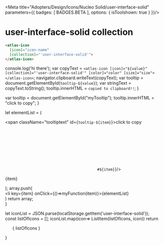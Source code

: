 
<Meta title="Adopters/Design/Icons/Nucleo Solid/user-interface-solid" parameters={{ badges: [ BADGES.BETA ], options: { isToolshown: true } }}/>

# user-interface-solid collection

```html
<atlas-icon 
  [icon]="icon-name"  
  [collection]="'user-interface-solid'">
</atlas-icon>

```

<style>
{`
/* NOTE: This css is generated by Nucleo */
ul {
  display: flex;
  flex-wrap: wrap;
  justify-content: center;
  padding-left: 0;
}

ul li {
  border-radius: .4em;
  transition: background-color .2s;
  user-select: none;
  overflow: hidden;
  text-align: center;
  padding: 2em 1em 1em;
}

ul li:hover {
  background: hsla(0, 0%, 0%, 0.05);
  cursor: pointer;
}

ul p {
  display: block;
  font-size: 0.75rem;
  color: hsla(0, 0%, 0%, 0.5);
  user-select: text;
  cursor: pointer;
  max-width: 6rem;
  padding: 8px 0 4px;
}

ul p::selection {
  background: hsl(230, 93%, 66%);
  color: #fff;
}

ul p::-moz-selection {
  background: hsl(230, 93%, 66%);
  color: #fff;
}

.svg-wrapper {
  font-size: 32px;
}

.svg-wrapper svg {
  display: block;
  margin: 0 auto 10px;
}

/* --------------------------------

Icons

-------------------------------- */

:root {
  --icon-color-primary: inherit;
  --icon-color-secondary: currentColor;
}

.icon {
  display: inline-block;
  color: var(--icon-color-primary); /* icon primary color */
  height: 1em;
  width: 1em;
  line-height: 1;
  flex-shrink: 0;
  max-width: initial;
}

.icon use {
  /* icon secondary color */
  fill: var(--icon-color-secondary);
  stroke: var(--icon-color-secondary);
}

.css-122ju8q {
    padding: 0;
}

.icon-name {
    font-size: 12px;
}

/* --------------------------------

Caps/Corners

-------------------------------- */

.icon use {
  --icon-stroke-linecap-butt: butt;
  stroke-miterlimit: 10;
  stroke-linecap: square;
  stroke-linejoin: miter;
}

.stroke-round use {
  --icon-stroke-linecap-butt: round;
  stroke-linecap: round;
  stroke-linejoin: round;
}

/* --------------------------------

Tooltip

-------------------------------- */

.tooltip {
  position: relative;
  display: inline-block;
}

.tooltip .tooltiptext {
  visibility: hidden;
  width: 100%;
  background-color: #f6f9fc;
  color: #242323;
  text-align: center;
  padding: 3px;
  position: absolute;
  z-index: 1;
  bottom: 84%;
  left: 50%;
  margin-left: -75px;
  opacity: 0;
  transition: opacity 0.3s;
  font-size: 11px;
  justify-content: center;
  display: flex;
  align-items: center;
}

.tooltip:hover .tooltiptext {
  visibility: visible;
  opacity: 1;
}
    
    `}
</style>


  console.log('hi there');
  var copyText = `<atlas-icon [icon]="${value}" [collection]="'user-interface-solid'" [color]="color" [size]="size"></atlas-icon>`;
  navigator.clipboard.writeText(copyText);
  var tooltip = document.getElementById(`tooltip-${value}`);
  var stringText = copyText.toString();
  tooltip.innerHTML = `copied to clipboard!!`;
}

  var tooltip = document.getElementById("myTooltip");
  tooltip.innerHTML = "click to copy";
}

  let elementList = (
      <div>
          <span className="tooltiptext" id={`tooltip-${item}`}>click to copy</span>
          <div className="svg-wrapper">
          <svg className="icon">
            <use href={`#${item}`}/>
          </svg>
          </div>
          <p  data-folder="">
          {item}
          </p> 
      </div>
  );
  array.push( <div className="tooltip" key={item}><li key={item} onClick={()=>myFunction(item)}>{elementList}</li></div>)
  return array;   
}

  let iconList = JSON.parse(localStorage.getItem('user-interface-solid'));
  const listOfIcons = [];
  iconList.map(icon=> ListItem(listOfIcons, icon))
  return <ul>{ listOfIcons }</ul>
}

<Base/>
<svg xmlns="http://www.w3.org/2000/svg">
  <defs>
    <symbol id="a-chart" viewBox="0 0 24 24">
      <path fill="currentColor" d="M9.75 3h.75A10.588 10.588 0 0 1 21 13.65a10.794 10.794 0 0 1-1.863 6.034l-.434.633L9.75 13.5V3Z"/>
      <path fill="currentColor" d="M8.25 6.61v7.633l6.709 5.107A7.345 7.345 0 1 1 8.25 6.61Z"/>
    </symbol>
    <symbol id="a-chat" viewBox="0 0 24 24">
      <path fill="currentColor" d="M18.75 3.75H5.25C4.01 3.75 3 4.76 3 6v8.25c0 1.24 1.01 2.25 2.25 2.25h1.5v3a.749.749 0 0 0 1.186.61l5.054-3.61h5.76c1.24 0 2.25-1.01 2.25-2.25V6c0-1.24-1.01-2.25-2.25-2.25Z"/>
    </symbol>
    <symbol id="add" viewBox="0 0 24 24">
      <path fill="currentColor" d="M19.5 11.25h-6.75V4.5c0-.45-.3-.75-.75-.75s-.75.3-.75.75v6.75H4.5c-.45 0-.75.3-.75.75s.3.75.75.75h6.75v6.75c0 .45.3.75.75.75s.75-.3.75-.75v-6.75h6.75c.45 0 .75-.3.75-.75s-.3-.75-.75-.75Z"/>
    </symbol>
    <symbol id="add-notification" viewBox="0 0 24 24">
      <path fill="currentColor" d="M12 7.5a4.5 4.5 0 1 1 9 0 4.5 4.5 0 0 1-9 0Zm7.125.75a.375.375 0 0 0 .375-.375v-.75a.375.375 0 0 0-.375-.375H17.25V4.875a.375.375 0 0 0-.375-.375h-.75a.375.375 0 0 0-.375.375V6.75h-1.875a.375.375 0 0 0-.375.375v.75c0 .207.168.375.375.375h1.875v1.875c0 .207.168.375.375.375h.75a.375.375 0 0 0 .375-.375V8.25h1.875Z"/>
      <path fill="currentColor" d="M16.5 14.25a.75.75 0 1 1 1.5 0V18c0 1.24-1.01 2.25-2.25 2.25H6c-1.24 0-2.25-1.01-2.25-2.25V8.25C3.75 7.01 4.76 6 6 6h3.75a.75.75 0 1 1 0 1.5H6a.75.75 0 0 0-.75.75V18c0 .414.337.75.75.75h9.75a.75.75 0 0 0 .75-.75v-3.75Z"/>
    </symbol>
    <symbol id="add-sm" viewBox="0 0 24 24">
      <path fill="currentColor" d="M15.75 11.25h-3v-3a.75.75 0 1 0-1.5 0v3h-3a.75.75 0 1 0 0 1.5h3v3a.75.75 0 1 0 1.5 0v-3h3a.75.75 0 1 0 0-1.5Z"/>
    </symbol>
    <symbol id="alarm" viewBox="0 0 24 24">
      <path fill="currentColor" d="M18 11.995a9.637 9.637 0 0 0 1.391 4.867A.75.75 0 0 1 18.75 18H5.25a.75.75 0 0 1-.641-1.139A9.638 9.638 0 0 0 6 11.991V9.005a6 6 0 1 1 12 0v2.99Zm-4.409 8.345a2.251 2.251 0 0 1-3.71-.835h4.239c-.112.314-.293.6-.529.835Z"/>
    </symbol>
    <symbol id="alarm-disable" viewBox="0 0 24 24">
      <path fill="currentColor" d="M3.333 20.874a.75.75 0 0 0 .947-.094l16.5-16.5a.75.75 0 0 0-1.06-1.06l-2.624 2.624A6 6 0 0 0 6 9v2.986a9.64 9.64 0 0 1-1.391 4.871.75.75 0 0 0 .38 1.094l-1.77 1.769a.75.75 0 0 0 .114 1.154Zm10.258-.537a2.25 2.25 0 0 1-.836.53v-.003A2.251 2.251 0 0 1 9.88 19.5h4.24c-.112.315-.293.6-.529.837ZM18 11.993V9.181L9.184 18h9.566a.75.75 0 0 0 .641-1.139A9.638 9.638 0 0 1 18 11.993Z"/>
    </symbol>
    <symbol id="archive-drawer" viewBox="0 0 24 24">
      <path fill="currentColor" d="M9 4.5h6A.75.75 0 1 0 15 3H9a.75.75 0 1 0 0 1.5Zm8.25 3H6.75a.75.75 0 1 1 0-1.5h10.5a.75.75 0 1 1 0 1.5ZM19.5 9h-15a.75.75 0 0 0-.75.75v10.5c0 .414.336.75.75.75h15a.75.75 0 0 0 .75-.75V9.75A.75.75 0 0 0 19.5 9Zm-3.75 5.25A.75.75 0 0 1 15 15H9a.75.75 0 0 1-.75-.75v-1.875c0-.207.168-.375.375-.375h.75c.207 0 .375.168.375.375V13.5h4.5v-1.125c0-.207.168-.375.375-.375h.75c.207 0 .375.168.375.375v1.875Z"/>
    </symbol>
    <symbol id="b-comment" viewBox="0 0 24 24">
      <path fill="currentColor" d="M18 9.375c0 3.52-3.358 6.375-7.5 6.375-.71 0-1.393-.09-2.044-.246L5.043 17.21a.371.371 0 0 1-.365-.017.375.375 0 0 1-.178-.318v-3.686C3.562 12.124 3 10.807 3 9.375 3 5.855 6.358 3 10.5 3 14.642 3 18 5.854 18 9.375Z"/>
      <path fill="currentColor" d="M19.455 10.157C20.42 11.066 21 12.23 21 13.5c0 1.249-.563 2.395-1.5 3.296v3.829a.375.375 0 0 1-.568.322l-3.75-2.25v-.001l-.002-.002a8.602 8.602 0 0 1-.93.056c-1.877 0-3.573-.596-4.796-1.558.343.035.691.058 1.046.058 4.661 0 8.505-3.116 8.955-7.093Z"/>
    </symbol>
    <symbol id="ban" viewBox="0 0 24 24">
      <path fill="currentColor" d="M18.375 5.625A8.955 8.955 0 0 0 12 3c-4.95 0-9 4.05-9 9 0 2.475.975 4.725 2.625 6.375A8.955 8.955 0 0 0 12 21c4.95 0 9-4.05 9-9a8.955 8.955 0 0 0-2.625-6.375ZM12 4.5c1.8 0 3.45.6 4.725 1.725l-10.5 10.5C5.1 15.45 4.5 13.8 4.5 12c0-4.125 3.375-7.5 7.5-7.5Zm0 15c-1.8 0-3.45-.6-4.725-1.725l10.5-10.5C18.9 8.55 19.5 10.2 19.5 12c0 4.125-3.375 7.5-7.5 7.5Z"/>
    </symbol>
    <symbol id="book" viewBox="0 0 24 24">
      <path fill="currentColor" d="M7.875 3.75a6.61 6.61 0 0 1 3.375.825v13.207a.744.744 0 0 1-1.054.681A5.602 5.602 0 0 0 7.876 18C5.85 18 4.5 18.9 4.5 19.5a.709.709 0 0 1-.75.75.71.71 0 0 1-.75-.75V6.75c0-1.725 2.1-3 4.875-3Zm4.875.825a6.61 6.61 0 0 1 3.375-.825C18.9 3.75 21 5.025 21 6.75V19.5a.75.75 0 0 1-1.5 0c0-.6-1.35-1.5-3.375-1.5a5.601 5.601 0 0 0-2.32.463.745.745 0 0 1-1.055-.68V4.574Z"/>
    </symbol>
    <symbol id="c-add" viewBox="0 0 24 24">
      <path fill="currentColor" d="M12 3a9 9 0 1 0 9 9 9.026 9.026 0 0 0-9-9Zm3.75 9.75h-3v3a.75.75 0 0 1-1.5 0v-3h-3a.75.75 0 0 1 0-1.5h3v-3a.75.75 0 0 1 1.5 0v3h3a.75.75 0 0 1 0 1.5Z"/>
    </symbol>
    <symbol id="c-check" viewBox="0 0 24 24">
      <path fill="currentColor" d="M12 3a9 9 0 1 0 9 9 9.026 9.026 0 0 0-9-9Zm5.405 5.78-6.75 6.75a.748.748 0 0 1-1.06 0l-3-3a.749.749 0 1 1 1.06-1.06l2.47 2.47 6.22-6.22a.75.75 0 1 1 1.06 1.06Z"/>
    </symbol>
    <symbol id="c-delete" viewBox="0 0 24 24">
      <path fill="currentColor" d="M12 3a9 9 0 1 0 9 9 9.026 9.026 0 0 0-9-9Zm3.75 9.75h-7.5a.75.75 0 1 1 0-1.5h7.5a.75.75 0 1 1 0 1.5Z"/>
    </symbol>
    <symbol id="c-info" viewBox="0 0 24 24">
      <path fill="currentColor" d="M12 3c-4.963 0-9 4.037-9 9s4.037 9 9 9 9-4.037 9-9-4.037-9-9-9Zm.75 12.75a.75.75 0 1 1-1.5 0v-4.5a.75.75 0 1 1 1.5 0v4.5ZM12 9a.938.938 0 1 1 0-1.876A.938.938 0 0 1 12 9Z"/>
    </symbol>
    <symbol id="c-question" viewBox="0 0 24 24">
      <path fill="currentColor" d="M12 3c-4.963 0-9 4.037-9 9s4.037 9 9 9 9-4.037 9-9-4.037-9-9-9Zm0 14.625a.938.938 0 1 1 0-1.876.938.938 0 0 1 0 1.876Zm2.016-5.399c-1.083.918-1.266 1.25-1.266 1.649a.75.75 0 1 1-1.5 0c0-1.075.605-1.784 1.796-2.793.336-.285 1.383-1.29.768-2.285-.399-.645-1.887-.738-3.121-.192a.75.75 0 1 1-.606-1.372c1.747-.772 4.097-.693 5.004.776.827 1.338.415 2.954-1.075 4.217Z"/>
    </symbol>
    <symbol id="c-remove" viewBox="0 0 24 24">
      <path fill="currentColor" d="M18.375 5.636a9 9 0 0 0-12.728 0 9 9 0 1 0 12.728 12.728 9.026 9.026 0 0 0 0-12.728ZM15.53 14.47a.75.75 0 1 1-1.06 1.06L12 13.06l-2.47 2.47a.748.748 0 0 1-1.06 0 .75.75 0 0 1 0-1.06L10.94 12 8.47 9.53a.75.75 0 1 1 1.06-1.06L12 10.94l2.47-2.47a.75.75 0 1 1 1.06 1.06L13.06 12l2.47 2.47Z"/>
    </symbol>
    <symbol id="c-warning" viewBox="0 0 24 24">
      <path fill="currentColor" d="M12 3c-4.963 0-9 4.037-9 9s4.037 9 9 9 9-4.037 9-9-4.037-9-9-9Zm-.75 5.25a.75.75 0 1 1 1.5 0v4.5a.75.75 0 1 1-1.5 0v-4.5Zm.75 8.625a.938.938 0 1 1 0-1.876.938.938 0 0 1 0 1.876Z"/>
    </symbol>
    <symbol id="calendar" viewBox="0 0 24 24">
      <path fill="currentColor" d="M20.25 5.25H16.5v-1.5a.75.75 0 1 0-1.5 0v1.5H9v-1.5a.75.75 0 0 0-1.5 0v1.5H3.75A.75.75 0 0 0 3 6v13.5a.75.75 0 0 0 .75.75h16.5a.75.75 0 0 0 .75-.75V6a.75.75 0 0 0-.75-.75Zm-.75 13.5h-15V8.25h15v10.5Z"/>
    </symbol>
    <symbol id="cart-add" viewBox="0 0 24 24">
      <path fill="currentColor" d="M20.25 15h-15l1.125-1.5H17.25a.748.748 0 0 0 .71-.513l1.349-4.044c-.184.028-.368.057-.56.057A3.75 3.75 0 0 1 15 5.25H6.31L4.28 3.22a.75.75 0 1 0-1.06 1.06l2.03 2.03v6.19l-2.1 2.8a.75.75 0 0 0 .6 1.2h16.5a.75.75 0 1 0 0-1.5ZM7.5 19.5a1.5 1.5 0 1 1-3 0 1.5 1.5 0 0 1 3 0Zm12 0a1.5 1.5 0 1 1-3 0 1.5 1.5 0 0 1 3 0Zm0-15H21V6h-1.5v1.5H18V6h-1.5V4.5H18V3h1.5v1.5Z"/>
    </symbol>
    <symbol id="check" viewBox="0 0 24 24">
      <path fill="currentColor" d="M9.375 18c-.299 0-.585-.119-.796-.33l-4.765-4.765a.75.75 0 0 1 0-1.06l.53-.53a.75.75 0 0 1 1.061 0l3.97 3.97 9.22-9.22a.75.75 0 0 1 1.06 0l.53.53a.75.75 0 0 1 0 1.06L10.172 17.671a1.13 1.13 0 0 1-.796.329Z"/>
    </symbol>
    <symbol id="check-double" viewBox="0 0 24 24">
      <path fill="currentColor" d="M18.924 6.27a.75.75 0 0 1 1.153.96l-7.501 9a.753.753 0 0 1-.543.27h-.034a.75.75 0 0 1-.53-.22l-.809-.808.965-1.157.325.324 6.974-8.369ZM6.97 16.28c.14.141.331.22.53.22h.034a.752.752 0 0 0 .543-.27l7.499-9a.75.75 0 0 0-1.153-.96L7.45 14.64l-2.42-2.42a.75.75 0 1 0-1.06 1.06l3 3Z"/>
    </symbol>
    <symbol id="check-sm" viewBox="0 0 24 24">
      <path fill="currentColor" d="M10.5 15.75a.748.748 0 0 1-.53-.22l-3-3a.75.75 0 1 1 1.06-1.06l2.47 2.47 5.47-5.47a.75.75 0 1 1 1.06 1.06l-6 6a.748.748 0 0 1-.53.22Z"/>
    </symbol>
    <symbol id="checkbox-btn" viewBox="0 0 24 24">
      <path fill="currentColor" d="M18 20.25H6A2.25 2.25 0 0 1 3.75 18V6A2.25 2.25 0 0 1 6 3.75h12A2.25 2.25 0 0 1 20.25 6v12A2.25 2.25 0 0 1 18 20.25Zm-12-15a.75.75 0 0 0-.75.75v12a.75.75 0 0 0 .75.75h12a.75.75 0 0 0 .75-.75V6a.75.75 0 0 0-.75-.75H6Z"/>
    </symbol>
    <symbol id="checkbox-btn-checked" viewBox="0 0 24 24">
      <path fill="currentColor" d="M18 3.75H6A2.25 2.25 0 0 0 3.75 6v12A2.25 2.25 0 0 0 6 20.25h12A2.25 2.25 0 0 0 20.25 18V6A2.25 2.25 0 0 0 18 3.75Zm-.97 5.03-6.75 6.75a.75.75 0 0 1-1.06 0l-2.25-2.25a.75.75 0 0 1 1.06-1.06l1.72 1.72 6.22-6.22a.75.75 0 1 1 1.06 1.06Z"/>
    </symbol>
    <symbol id="checkbox-btn-indeterminate" viewBox="0 0 24 24">
      <path fill="currentColor" d="M18 3.75H6A2.25 2.25 0 0 0 3.75 6v12A2.25 2.25 0 0 0 6 20.25h12A2.25 2.25 0 0 0 20.25 18V6A2.25 2.25 0 0 0 18 3.75Zm-2.25 9h-7.5a.75.75 0 1 1 0-1.5h7.5a.75.75 0 1 1 0 1.5Z"/>
    </symbol>
    <symbol id="clock" viewBox="0 0 24 24">
      <path fill="currentColor" d="M12 3c-4.963 0-9 4.037-9 9s4.037 9 9 9 9-4.037 9-9-4.037-9-9-9Zm5.25 9.75H12a.75.75 0 0 1-.75-.75V6.75a.75.75 0 1 1 1.5 0v4.5h4.5a.75.75 0 1 1 0 1.5Z"/>
    </symbol>
    <symbol id="comment" viewBox="0 0 24 24">
      <path fill="currentColor" d="M12 3.75c-4.95 0-9 3.375-9 7.5s4.05 7.5 9 7.5c.75 0 1.5-.075 2.25-.225l4.2 1.65c.075 0 .15.075.3.075s.3-.075.45-.15c.225-.15.3-.45.3-.675l-.375-3.525c1.2-1.35 1.875-2.925 1.875-4.575 0-4.2-4.05-7.575-9-7.575Z"/>
    </symbol>
    <symbol id="d-edit" viewBox="0 0 24 24">
      <path fill="currentColor" d="m18.31 9 1.19-1.189c.283-.282.44-.659.44-1.06 0-.402-.157-.778-.44-1.062L18.311 4.5a1.488 1.488 0 0 0-1.06-.44c-.4 0-.778.156-1.062.44L15 5.688 18.31 9Zm-2.56 11.25H6c-1.24 0-2.25-1.01-2.25-2.25V8.25C3.75 7.01 4.76 6 6 6h3.75a.75.75 0 0 1 0 1.5H6a.751.751 0 0 0-.75.75V18c0 .413.337.75.75.75h9.75c.413 0 .75-.337.75-.75v-3.75a.75.75 0 0 1 1.5 0V18c0 1.24-1.01 2.25-2.25 2.25Z"/>
      <path fill="currentColor" d="m9.22 11.47 4.72-4.72 3.31 3.31-4.72 4.72a.743.743 0 0 1-.251.167l-3.75 1.5a.755.755 0 0 1-.81-.167.751.751 0 0 1-.166-.809l1.5-3.75a.762.762 0 0 1 .167-.251Z"/>
    </symbol>
    <symbol id="dashboard" viewBox="0 0 24 24">
      <path fill="currentColor" d="M8.824 8.307a.373.373 0 0 1 .467.094c.381.466 3.731 4.579 4.033 5.142a1.501 1.501 0 0 1-2.646 1.414c-.303-.564-1.86-5.633-2.037-6.21a.376.376 0 0 1 .183-.44Z"/>
      <path fill="currentColor" d="M3 12c0-4.963 4.037-9 9-9s9 4.037 9 9-4.037 9-9 9-9-4.037-9-9Zm11.871 3.12a2.977 2.977 0 0 0 .025-1.62h4.453A7.49 7.49 0 0 0 19.5 12c0-4.136-3.364-7.5-7.5-7.5S4.5 7.864 4.5 12c0 .514.053 1.015.152 1.5h3.915c.584 1.777.723 2.042.788 2.164a2.997 2.997 0 0 0 4.06 1.232 2.983 2.983 0 0 0 1.456-1.775Z"/>
    </symbol>
    <symbol id="database" viewBox="0 0 24 24">
      <path fill="currentColor" d="M4.5 6c0-2.025 3.9-3 7.5-3s7.5.975 7.5 3-3.9 3-7.5 3-7.5-.975-7.5-3Z"/>
      <path fill="currentColor" d="M12 10.5c-2.85 0-5.775-.525-7.5-1.8V12c0 2.025 3.9 3 7.5 3s7.5-.975 7.5-3V8.7c-1.725 1.275-4.65 1.8-7.5 1.8Z"/>
      <path fill="currentColor" d="M12 16.5c-2.85 0-5.775-.525-7.5-1.8V18c0 2.025 3.9 3 7.5 3s7.5-.975 7.5-3v-3.3c-1.725 1.275-4.65 1.8-7.5 1.8Z"/>
    </symbol>
    <symbol id="delete" viewBox="0 0 24 24">
      <path fill="currentColor" d="M19.5 11.25h-15c-.45 0-.75.3-.75.75s.3.75.75.75h15c.45 0 .75-.3.75-.75s-.3-.75-.75-.75Z"/>
    </symbol>
    <symbol id="delete-sm" viewBox="0 0 24 24">
      <path fill="currentColor" d="M15.75 11.25h-7.5a.75.75 0 1 0 0 1.5h7.5a.75.75 0 1 0 0-1.5Z"/>
    </symbol>
    <symbol id="drag" viewBox="0 0 24 24">
      <path fill="currentColor" d="m12 3.9 2.7 2.7H9.3L12 3.9Zm0 16.2-2.7-2.7h5.4L12 20.1Zm-9-9.9a.9.9 0 0 1 .9-.9h16.2a.9.9 0 1 1 0 1.8H3.9a.9.9 0 0 1-.9-.9Zm.9 2.7a.9.9 0 0 0 0 1.8h16.2a.9.9 0 1 0 0-1.8H3.9Z"/>
    </symbol>
    <symbol id="drag-dots" viewBox="0 0 24 24">
      <path fill="currentColor" d="M10.2 4.8a1.8 1.8 0 1 0-3.6 0 1.8 1.8 0 0 0 3.6 0Zm0 7.2a1.8 1.8 0 1 0-3.6 0 1.8 1.8 0 0 0 3.6 0Zm0 7.2a1.8 1.8 0 1 0-3.6 0 1.8 1.8 0 0 0 3.6 0Zm7.2-14.4a1.8 1.8 0 1 0-3.6 0 1.8 1.8 0 0 0 3.6 0Zm0 7.2a1.8 1.8 0 1 0-3.6 0 1.8 1.8 0 0 0 3.6 0Zm0 7.2a1.8 1.8 0 1 0-3.6 0 1.8 1.8 0 0 0 3.6 0Z"/>
    </symbol>
    <symbol id="email-open" viewBox="0 0 24 24">
      <path fill="currentColor" d="M20.979 9.577a.757.757 0 0 0-.111-.243c-.005-.008-.006-.017-.011-.025l-.014-.013a.753.753 0 0 0-.151-.153l-8.252-6a.749.749 0 0 0-.883 0l-8.248 6a.755.755 0 0 0-.152.153c-.004.005-.01.007-.014.012-.005.008-.006.017-.011.025a.75.75 0 0 0-.112.244l-.001.012A.763.763 0 0 0 3 9.75v9C3 19.99 4.01 21 5.25 21h13.5c1.24 0 2.25-1.01 2.25-2.25v-9a.76.76 0 0 0-.019-.159c0-.004 0-.009-.002-.013Zm-8.98-4.9 6.976 5.073-6.974 5.073L5.025 9.75l6.974-5.073Z"/>
    </symbol>
    <symbol id="event-confirm" viewBox="0 0 24 24">
      <path fill="currentColor" d="M16.5 5.25h3.75A.709.709 0 0 1 21 6v5.504a.496.496 0 0 1-.496.496h-.508a.496.496 0 0 1-.496-.496V8.25h-15v10.5h6a.75.75 0 0 1 0 1.5H3.75A.709.709 0 0 1 3 19.5V6a.709.709 0 0 1 .75-.75H7.5v-1.5A.709.709 0 0 1 8.25 3a.709.709 0 0 1 .75.75v1.5h6v-1.5a.75.75 0 0 1 1.5 0v1.5Z"/>
      <path fill="currentColor" d="M15.22 20.03a.748.748 0 0 0 1.06 0l3.75-3.75a.75.75 0 1 0-1.06-1.06l-3.22 3.22-.97-.97a.75.75 0 1 0-1.06 1.06l1.5 1.5Z"/>
    </symbol>
    <symbol id="event-create" viewBox="0 0 24 24">
      <path fill="currentColor" d="M16.5 5.25h3.75A.75.75 0 0 1 21 6v4.5a.75.75 0 0 1-1.5 0V8.25h-15v10.5h5.25a.75.75 0 0 1 0 1.5h-6A.75.75 0 0 1 3 19.5V6a.75.75 0 0 1 .75-.75H7.5v-1.5a.75.75 0 0 1 1.5 0v1.5h6v-1.5a.75.75 0 0 1 1.5 0v1.5Z"/>
      <path fill="currentColor" d="M12 16.5a4.5 4.5 0 1 1 9 0 4.5 4.5 0 0 1-9 0Zm5.25.75h1.875a.375.375 0 0 0 .375-.375v-.75a.375.375 0 0 0-.375-.375H17.25v-1.875a.375.375 0 0 0-.375-.375h-.75a.375.375 0 0 0-.375.375v1.875h-1.875a.375.375 0 0 0-.375.375v.75c0 .207.168.375.375.375h1.875v1.875c0 .207.168.375.375.375h.75a.375.375 0 0 0 .375-.375V17.25Z"/>
    </symbol>
    <symbol id="eye" viewBox="0 0 24 24">
      <path fill="currentColor" d="M20.885 11.601C20.741 11.372 17.303 6 12 6s-8.741 5.372-8.885 5.601a.75.75 0 0 0 0 .798C3.259 12.628 6.697 18 12 18s8.741-5.372 8.885-5.601a.75.75 0 0 0 0-.798ZM12 16.5c-3.703 0-6.478-3.332-7.336-4.5a12.511 12.511 0 0 1 4.398-3.802A3.711 3.711 0 0 0 8.25 10.5a3.75 3.75 0 0 0 7.5 0 3.713 3.713 0 0 0-.808-2.296A12.593 12.593 0 0 1 19.337 12c-.856 1.17-3.622 4.5-7.337 4.5Z"/>
    </symbol>
    <symbol id="eye-hide" viewBox="0 0 24 24">
      <path fill="currentColor" d="M19.5 3.75a.75.75 0 0 1 .53 1.28L5.78 19.28a.75.75 0 1 1-1.06-1.06l2.039-2.04a14.95 14.95 0 0 1-3.644-3.78.75.75 0 0 1 0-.798C3.259 11.372 6.697 6 12 6a8.453 8.453 0 0 1 3.926 1.013L18.97 3.97a.75.75 0 0 1 .53-.22ZM9.062 8.198A12.524 12.524 0 0 0 4.662 12a13.618 13.618 0 0 0 3.18 3.098l1.754-1.754a3.675 3.675 0 0 1-.534-5.146Zm8.286 1.635 1.076-1.075a14.9 14.9 0 0 1 2.461 2.843.75.75 0 0 1 0 .798C20.741 12.628 17.303 18 12 18a8.013 8.013 0 0 1-2.43-.392l1.23-1.23a6.2 6.2 0 0 0 1.2.122c3.716 0 6.48-3.33 7.337-4.5a14.44 14.44 0 0 0-1.989-2.167Z"/>
    </symbol>
    <symbol id="favorite" viewBox="0 0 24 24">
      <path fill="currentColor" d="M19.462 5.288A5.218 5.218 0 0 0 15.75 3.75c-1.402 0-2.72.547-3.712 1.537l-.038.04A5.218 5.218 0 0 0 8.25 3.75c-1.402 0-2.72.547-3.713 1.538A5.211 5.211 0 0 0 3 9c0 1.402.546 2.72 1.537 3.712L12 20.174l7.462-7.462A5.214 5.214 0 0 0 21 9c0-1.402-.546-2.72-1.538-3.712Z"/>
    </symbol>
    <symbol id="favorite-add" viewBox="0 0 24 24">
      <path fill="currentColor" d="M16.483 10.5a5.99 5.99 0 0 0-5.196 8.962l-6.75-6.75a5.25 5.25 0 1 1 7.426-7.425l.037.038.038-.038a5.25 5.25 0 0 1 8.159 6.497 5.988 5.988 0 0 0-3.714-1.283Z"/>
      <path fill="currentColor" d="M12 16.5a4.5 4.5 0 1 1 9 0 4.5 4.5 0 0 1-9 0Zm5.25.75h1.875a.375.375 0 0 0 .375-.375v-.75a.375.375 0 0 0-.375-.375H17.25v-1.875a.375.375 0 0 0-.375-.375h-.75a.375.375 0 0 0-.375.375v1.875h-1.875a.375.375 0 0 0-.375.375v.75c0 .207.168.375.375.375h1.875v1.875c0 .207.168.375.375.375h.75a.375.375 0 0 0 .375-.375V17.25Z"/>
    </symbol>
    <symbol id="favorite-remove" viewBox="0 0 24 24">
      <path fill="currentColor" d="M16.483 10.5a5.99 5.99 0 0 0-5.196 8.962l-6.75-6.75a5.25 5.25 0 1 1 7.426-7.425l.037.038.038-.038a5.25 5.25 0 0 1 8.159 6.497 5.988 5.988 0 0 0-3.714-1.283Z"/>
      <path fill="currentColor" d="M12 16.5a4.5 4.5 0 1 1 9 0 4.5 4.5 0 0 1-9 0Zm1.5.375c0 .207.168.375.375.375h5.25a.375.375 0 0 0 .375-.375v-.75a.375.375 0 0 0-.375-.375h-5.25a.375.375 0 0 0-.375.375v.75Z"/>
    </symbol>
    <symbol id="favorite-undo" viewBox="0 0 24 24">
      <path fill="currentColor" d="M3.753 3.76a.75.75 0 0 1 .528.21l15 15a.75.75 0 0 1-1.061 1.06l-2.663-2.662L12 20.925l-7.46-7.463A5.24 5.24 0 0 1 4.39 6.2L3.22 5.03a.75.75 0 0 1 .533-1.27ZM21 9.75a5.25 5.25 0 0 1-1.538 3.712l-1.785 1.784L7.073 4.641a5.25 5.25 0 0 1 4.89 1.396l.037.038.037-.038A5.25 5.25 0 0 1 21 9.749Z"/>
    </symbol>
    <symbol id="feedback" viewBox="0 0 24 24">
      <path fill="currentColor" d="M21 11.325c0-4.2-4.05-7.575-9-7.575s-9 3.375-9 7.5 4.05 7.5 9 7.5c.756 0 1.51-.076 2.25-.225l4.2 1.65c.075 0 .15.075.3.075.16-.016.313-.067.45-.15a.813.813 0 0 0 .3-.675l-.375-3.525A6.882 6.882 0 0 0 21 11.325ZM12.905 7.5l-.355 4.95h-1.1l-.334-4.95h1.789ZM12 15.75a1.1 1.1 0 1 1 0-2.201 1.1 1.1 0 0 1 0 2.201Z"/>
    </symbol>
    <symbol id="filter-check" viewBox="0 0 24 24">
      <path fill="currentColor" d="M20.25 4.5H3.75a.75.75 0 0 0 0 1.5h16.5a.75.75 0 0 0 0-1.5Zm0 4.5H3.75a.75.75 0 0 0 0 1.5h16.5a.75.75 0 0 0 0-1.5Zm-16.5 4.5h6a.75.75 0 0 1 0 1.5h-6a.75.75 0 0 1 0-1.5Zm6 4.5h-6a.75.75 0 0 0 0 1.5h6a.75.75 0 0 0 0-1.5Zm4.72 1.28a.748.748 0 0 0 1.06 0l5.25-5.25a.75.75 0 1 0-1.06-1.06L15 17.69l-1.72-1.72a.75.75 0 1 0-1.06 1.06l2.25 2.25Z"/>
    </symbol>
    <symbol id="filter-remove" viewBox="0 0 24 24">
      <path fill="currentColor" d="M20.25 4.5H3.75a.75.75 0 0 0 0 1.5h16.5a.75.75 0 0 0 0-1.5Zm0 4.5H3.75a.75.75 0 0 0 0 1.5h16.5a.75.75 0 0 0 0-1.5Zm-16.5 4.5h7.5a.75.75 0 0 1 0 1.5h-7.5a.75.75 0 0 1 0-1.5Zm7.5 4.5h-7.5a.75.75 0 0 0 0 1.5h7.5a.75.75 0 0 0 0-1.5Zm7.72-4.28a.75.75 0 1 1 1.06 1.06l-1.72 1.72 1.72 1.72a.75.75 0 1 1-1.06 1.06l-1.72-1.72-1.72 1.72a.748.748 0 0 1-1.06 0 .75.75 0 0 1 0-1.06l1.72-1.72-1.72-1.72a.75.75 0 1 1 1.06-1.06l1.72 1.72 1.72-1.72Z"/>
    </symbol>
    <symbol id="filter-tool" viewBox="0 0 24 24">
      <path fill="currentColor" d="M20.915 4.152a.75.75 0 0 0-.665-.402H3.75a.75.75 0 0 0-.617 1.177l6.617 9.557V19.5c0 .415.336.75.75.75h3a.75.75 0 0 0 .75-.75v-5.016l6.616-9.557a.748.748 0 0 0 .049-.775Z"/>
    </symbol>
    <symbol id="g-chart" viewBox="0 0 24 24">
      <path fill="currentColor" d="M17.25 4.5h3a.709.709 0 0 1 .75.75v13.5a.71.71 0 0 1-.75.75h-3a.71.71 0 0 1-.75-.75V5.25a.71.71 0 0 1 .75-.75ZM13.5 9h-3a.709.709 0 0 0-.75.75v9a.709.709 0 0 0 .75.75h3a.71.71 0 0 0 .75-.75v-9A.71.71 0 0 0 13.5 9Zm-6.75 4.5h-3a.71.71 0 0 0-.75.75v4.5a.709.709 0 0 0 .75.75h3a.71.71 0 0 0 .75-.75v-4.5a.709.709 0 0 0-.75-.75Z"/>
    </symbol>
    <symbol id="grid-view" viewBox="0 0 24 24">
      <path fill="currentColor" d="M7.5 3.75h-3a.75.75 0 0 0-.75.75v3c0 .414.336.75.75.75h3a.75.75 0 0 0 .75-.75v-3a.75.75 0 0 0-.75-.75Zm0 6h-3a.75.75 0 0 0-.75.75v3c0 .414.336.75.75.75h3a.75.75 0 0 0 .75-.75v-3a.75.75 0 0 0-.75-.75Zm-3 6h3a.75.75 0 0 1 .75.75v3a.75.75 0 0 1-.75.75h-3a.75.75 0 0 1-.75-.75v-3a.75.75 0 0 1 .75-.75Zm9-12h-3a.75.75 0 0 0-.75.75v3c0 .414.336.75.75.75h3a.75.75 0 0 0 .75-.75v-3a.75.75 0 0 0-.75-.75Zm-3 6h3a.75.75 0 0 1 .75.75v3a.75.75 0 0 1-.75.75h-3a.75.75 0 0 1-.75-.75v-3a.75.75 0 0 1 .75-.75Zm3 6h-3a.75.75 0 0 0-.75.75v3c0 .414.336.75.75.75h3a.75.75 0 0 0 .75-.75v-3a.75.75 0 0 0-.75-.75Zm3-12h3a.75.75 0 0 1 .75.75v3a.75.75 0 0 1-.75.75h-3a.75.75 0 0 1-.75-.75v-3a.75.75 0 0 1 .75-.75Zm3 6h-3a.75.75 0 0 0-.75.75v3c0 .414.336.75.75.75h3a.75.75 0 0 0 .75-.75v-3a.75.75 0 0 0-.75-.75Zm-3 6h3a.75.75 0 0 1 .75.75v3a.75.75 0 0 1-.75.75h-3a.75.75 0 0 1-.75-.75v-3a.75.75 0 0 1 .75-.75Z"/>
    </symbol>
    <symbol id="hotspot" viewBox="0 0 24 24">
      <path fill="currentColor" d="M16.32 19.77a.75.75 0 0 1-.395-1.389A7.455 7.455 0 0 0 19.5 12c0-4.136-3.364-7.5-7.5-7.5S4.5 7.864 4.5 12c0 2.614 1.336 5 3.575 6.382a.75.75 0 1 1-.789 1.275C4.603 18.002 3 15.14 3 12c0-4.963 4.037-9 9-9s9 4.037 9 9c0 3.139-1.603 6.002-4.286 7.657a.742.742 0 0 1-.393.112Z"/>
      <path fill="currentColor" d="M12 13.5c-.827 0-1.5-.673-1.5-1.5s.673-1.5 1.5-1.5 1.5.673 1.5 1.5-.673 1.5-1.5 1.5Z"/>
      <path fill="currentColor" d="M13.717 16.221a.75.75 0 0 0 1.032.246A5.217 5.217 0 0 0 17.25 12 5.257 5.257 0 0 0 12 6.75 5.257 5.257 0 0 0 6.75 12c0 1.832.934 3.502 2.5 4.467a.75.75 0 0 0 .787-1.277A3.726 3.726 0 0 1 8.25 12 3.754 3.754 0 0 1 12 8.25 3.754 3.754 0 0 1 15.75 12c0 1.307-.668 2.5-1.787 3.189a.75.75 0 0 0-.245 1.032Z"/>
    </symbol>
    <symbol id="hourglass" viewBox="0 0 24 24">
      <path fill="currentColor" d="M18.75 4.5H5.25a.75.75 0 1 1 0-1.5h13.5a.75.75 0 1 1 0 1.5Zm0 16.5H5.25a.75.75 0 1 1 0-1.5h13.5a.75.75 0 1 1 0 1.5Zm-1.5-15v1.5c0 1.874-1.598 3.61-2.58 4.5.982.89 2.58 2.626 2.58 4.5V18H6.75v-1.5c0-1.874 1.598-3.61 2.58-4.5-.982-.89-2.58-2.626-2.58-4.5V6h10.5Z"/>
    </symbol>
    <symbol id="house" viewBox="0 0 24 24">
      <path fill="currentColor" d="m19.969 9.164-7.5-6a.751.751 0 0 0-.938 0l-7.5 6a.75.75 0 0 0-.281.585V19.5c0 .414.336.75.75.75h5.25V15a.75.75 0 0 1 .75-.75h3a.75.75 0 0 1 .75.75v5.25h5.25a.75.75 0 0 0 .75-.75V9.75a.748.748 0 0 0-.281-.586Z"/>
    </symbol>
    <symbol id="hyperlink" viewBox="0 0 24 24">
      <path fill="currentColor" d="M9.463 14.25c-.541.48-1.24.748-1.963.75a3 3 0 0 1 0-6c.724.002 1.422.27 1.963.75h1.928a4.5 4.5 0 1 0 0 4.5H9.463Z"/>
      <path fill="currentColor" d="M15.75 12.75h-7.5a.75.75 0 0 1 0-1.5h7.5a.75.75 0 0 1 0 1.5Z"/>
      <path fill="currentColor" d="M16.5 15a2.971 2.971 0 0 1-1.963-.75h-1.928a4.5 4.5 0 0 0 7.794 0 4.5 4.5 0 1 0-7.794-4.5h1.928A2.972 2.972 0 0 1 16.5 9a3 3 0 0 1 0 6Z"/>
    </symbol>
    <symbol id="info" viewBox="0 0 24 24">
      <path fill="currentColor" d="M13.5 6a1.5 1.5 0 1 1-3 0 1.5 1.5 0 0 1 3 0Zm-2.625 3.75a.75.75 0 0 1 .75-.75h.75a.75.75 0 0 1 .75.75v9a.75.75 0 0 1-.75.75h-.75a.75.75 0 0 1-.75-.75v-9Z"/>
    </symbol>
    <symbol id="lock" viewBox="0 0 24 24">
      <path fill="currentColor" d="M15 9h1.5V7.476A4.484 4.484 0 0 0 12.008 3h-.046A4.47 4.47 0 0 0 7.5 7.425V9H9V7.431A2.983 2.983 0 0 1 12.035 4.5h.032A2.969 2.969 0 0 1 15 7.5V9Zm-9 1.5h12a1.5 1.5 0 0 1 1.5 1.5v7.5A1.5 1.5 0 0 1 18 21H6a1.5 1.5 0 0 1-1.5-1.5V12A1.5 1.5 0 0 1 6 10.5Zm4.5 5.25a1.5 1.5 0 1 0 2.999.001 1.5 1.5 0 0 0-2.999-.001Z"/>
    </symbol>
    <symbol id="mail" viewBox="0 0 24 24">
      <path fill="currentColor" d="M5.25 4.5h13.5A2.25 2.25 0 0 1 21 6.75v.75a.788.788 0 0 1-.375.675l-8.25 4.5a.675.675 0 0 1-.375.075.675.675 0 0 1-.375-.075l-8.25-4.5A.788.788 0 0 1 3 7.5v-.75A2.25 2.25 0 0 1 5.25 4.5Z"/>
      <path fill="currentColor" d="M12 14.25c.373.016.742-.089 1.05-.3L21 9.675v7.575a2.25 2.25 0 0 1-2.25 2.25H5.25A2.25 2.25 0 0 1 3 17.25V9.675l7.95 4.275c.308.211.677.316 1.05.3Z"/>
    </symbol>
    <symbol id="menu" viewBox="0 0 24 24">
      <path fill="currentColor" d="M20.25 7.5H3.75C3.3 7.5 3 7.2 3 6.75S3.3 6 3.75 6h16.5c.45 0 .75.3.75.75s-.3.75-.75.75Zm0 5.25H3.75c-.45 0-.75-.3-.75-.75s.3-.75.75-.75h16.5c.45 0 .75.3.75.75s-.3.75-.75.75ZM3.75 18h16.5c.45 0 .75-.3.75-.75s-.3-.75-.75-.75H3.75c-.45 0-.75.3-.75.75s.3.75.75.75Z"/>
    </symbol>
    <symbol id="menu-dots-h" viewBox="0 0 24 24">
      <path fill="currentColor" d="M5.25 13.5a1.5 1.5 0 1 0 0-3 1.5 1.5 0 0 0 0 3Zm6.75 0a1.5 1.5 0 1 0 0-3 1.5 1.5 0 0 0 0 3Zm8.25-1.5a1.5 1.5 0 1 1-3 0 1.5 1.5 0 0 1 3 0Z"/>
    </symbol>
    <symbol id="menu-dots-v" viewBox="0 0 24 24">
      <path fill="currentColor" d="M13.5 18.75a1.5 1.5 0 1 0-3 0 1.5 1.5 0 0 0 3 0Zm0-6.75a1.5 1.5 0 1 0-3 0 1.5 1.5 0 0 0 3 0ZM12 3.75a1.5 1.5 0 1 1 0 3 1.5 1.5 0 0 1 0-3Z"/>
    </symbol>
    <symbol id="metrics" viewBox="0 0 24 24">
      <path fill="currentColor" d="M6 3a.75.75 0 1 0 0 1.5c7.444 0 13.5 6.056 13.5 13.5a.75.75 0 1 0 1.5 0C21 9.729 14.271 3 6 3Zm0 6a.75.75 0 0 0 .75-.75v-1.5a.75.75 0 1 0-1.5 0v1.5c0 .415.335.75.75.75Z"/>
      <path fill="currentColor" d="m12.364 10.576 1.06-1.06a.75.75 0 1 1 1.06 1.06l-1.06 1.06a.748.748 0 0 1-1.06 0 .75.75 0 0 1 0-1.06Zm4.886 6.674h-1.5a.75.75 0 1 0 0 1.5h1.5a.75.75 0 1 0 0-1.5Zm-12.951-.201c.598-.598 5.786-3.87 6.376-4.241a.375.375 0 0 1 .517.517c-.37.589-3.643 5.777-4.241 6.375a1.87 1.87 0 0 1-1.326.549 1.876 1.876 0 0 1-1.326-3.2Z"/>
    </symbol>
    <symbol id="network-communication" viewBox="0 0 24 24">
      <path fill="currentColor" d="M17.25 9c1.65 0 3-1.35 3-3s-1.35-3-3-3-3 1.35-3 3c0 .3.075.525.15.75L8.925 9.9c-.6-.525-1.35-.9-2.175-.9-1.65 0-3 1.35-3 3s1.35 3 3 3c.825 0 1.575-.375 2.175-.9l5.475 3.15c-.075.225-.15.525-.15.75 0 1.65 1.35 3 3 3s3-1.35 3-3-1.35-3-3-3c-.825 0-1.575.375-2.175.9L9.6 12.75c.075-.225.15-.45.15-.75s-.075-.525-.15-.75l5.475-3.15c.6.525 1.35.9 2.175.9Z"/>
    </symbol>
    <symbol id="news" viewBox="0 0 24 24">
      <path fill="currentColor" d="M19.5 3h-12a.75.75 0 0 0-.75.75v14.625a1.125 1.125 0 0 1-2.25 0V13.5H6V12H3.75a.75.75 0 0 0-.75.75v5.625A2.625 2.625 0 0 0 5.625 21H18a2.261 2.261 0 0 0 2.25-2.25v-15A.75.75 0 0 0 19.5 3Zm-2.625 14.25h-6.75a.375.375 0 0 1-.375-.375v-.75a.375.375 0 0 1 .375-.375h6.75a.375.375 0 0 1 .375.375v.75a.375.375 0 0 1-.375.375Zm0-3.75h-6.75a.375.375 0 0 1-.375-.375v-.75a.375.375 0 0 1 .375-.375h6.75a.375.375 0 0 1 .375.375v.75a.375.375 0 0 1-.375.375Zm0-3.75h-6.75a.375.375 0 0 1-.375-.375v-3A.375.375 0 0 1 10.125 6h6.75a.375.375 0 0 1 .375.375v3a.375.375 0 0 1-.375.375Z"/>
    </symbol>
    <symbol id="no-results" viewBox="0 0 24 24">
      <path fill="currentColor" d="M4.083 17.124a.75.75 0 0 0 .947-.094l12-12a.75.75 0 0 0-1.06-1.06l-1.776 1.776a6 6 0 0 0-8.448 8.448L3.97 15.97a.75.75 0 0 0 .113 1.154ZM6.82 13.12l6.302-6.302A4.5 4.5 0 0 0 6.82 13.12Zm4.826 3.27a6 6 0 0 0 2.225-.927l3.708 3.708a1.126 1.126 0 0 0 1.592-1.592l-3.708-3.708a6 6 0 0 0 .56-5.713l-1.18 1.181a4.482 4.482 0 0 1-5.504 5.503l-1.181 1.182a6 6 0 0 0 3.488.365Z"/>
    </symbol>
    <symbol id="o-warning" viewBox="0 0 24 24">
      <path fill="currentColor" d="M20.78 8.052 15.947 3.22a.75.75 0 0 0-.53-.22H8.583a.75.75 0 0 0-.53.22L3.22 8.052a.75.75 0 0 0-.22.53v6.836c0 .199.08.39.22.53l4.833 4.832c.14.14.331.22.53.22h6.834a.75.75 0 0 0 .53-.22l4.833-4.832a.75.75 0 0 0 .22-.53V8.582a.75.75 0 0 0-.22-.53ZM13.234 6.75l-.484 6.75h-1.5l-.456-6.75h2.44ZM12 18a1.5 1.5 0 1 1 0-3 1.5 1.5 0 0 1 0 3Z"/>
    </symbol>
    <symbol id="opening-times" viewBox="0 0 24 24">
      <path fill="currentColor" d="M16.5 5.25h3.75A.75.75 0 0 1 21 6v4.5a.75.75 0 0 1-1.5 0V8.25h-15v10.5h5.25a.75.75 0 0 1 0 1.5h-6A.75.75 0 0 1 3 19.5V6a.75.75 0 0 1 .75-.75H7.5v-1.5a.75.75 0 0 1 1.5 0v1.5h6v-1.5a.75.75 0 0 1 1.5 0v1.5Z"/>
      <path fill="currentColor" d="M12 16.5a4.5 4.5 0 1 1 9 0 4.5 4.5 0 0 1-9 0Zm4.5.75h2.25a.75.75 0 1 0 0-1.5h-1.5v-1.5a.75.75 0 1 0-1.5 0v2.25c0 .415.336.75.75.75Z"/>
    </symbol>
    <symbol id="paragraph" viewBox="0 0 24 24">
      <path fill="currentColor" d="M4.5 10.5h5.25a.75.75 0 0 0 .75-.75V4.5a.75.75 0 0 0-.75-.75H4.5a.75.75 0 0 0-.75.75v5.25c0 .414.336.75.75.75Zm0 9.75h5.25a.75.75 0 0 0 .75-.75v-5.25a.75.75 0 0 0-.75-.75H4.5a.75.75 0 0 0-.75.75v5.25c0 .414.336.75.75.75ZM19.5 6h-6a.75.75 0 1 1 0-1.5h6a.75.75 0 1 1 0 1.5Zm-6 3.75h6a.75.75 0 1 0 0-1.5h-6a.75.75 0 1 0 0 1.5Zm6 6h-6a.75.75 0 1 1 0-1.5h6a.75.75 0 1 1 0 1.5Zm-6 3.75h6a.75.75 0 1 0 0-1.5h-6a.75.75 0 1 0 0 1.5Z"/>
    </symbol>
    <symbol id="pencil" viewBox="0 0 24 24">
      <path fill="currentColor" d="m17.871 4.19 1.94 1.939c.283.283.439.66.439 1.06 0 .401-.156.778-.44 1.061l-1.874 1.875-4.061-4.06L15.75 4.19a1.501 1.501 0 0 1 2.121 0ZM5.47 14.47l7.345-7.345 4.06 4.06L9.53 18.53a.752.752 0 0 1-.293.182l-4.5 1.5a.748.748 0 0 1-.948-.949l1.5-4.5a.758.758 0 0 1 .18-.293Z"/>
    </symbol>
    <symbol id="phone" viewBox="0 0 24 24">
      <path fill="currentColor" d="m14.73 13.805-1.767 1.741a14.324 14.324 0 0 1-2.55-1.96 14.51 14.51 0 0 1-1.959-2.55l1.74-1.766a.758.758 0 0 0 .155-.825L8.537 4.21a.757.757 0 0 0-.887-.433l-3.333.88a.755.755 0 0 0-.567.756A16.002 16.002 0 0 0 8.28 15.72a16.004 16.004 0 0 0 10.308 4.531.758.758 0 0 0 .758-.567l.879-3.33a.757.757 0 0 0-.433-.89l-4.23-1.813a.757.757 0 0 0-.833.155Z"/>
    </symbol>
    <symbol id="preferences" viewBox="0 0 24 24">
      <path fill="currentColor" d="M7.5 6.75H3.75a.75.75 0 0 1 0-1.5H7.5v-1.5A.75.75 0 0 1 8.25 3h1.5a.75.75 0 0 1 .75.75v4.5a.75.75 0 0 1-.75.75h-1.5a.75.75 0 0 1-.75-.75v-1.5Zm4.5-1.5h8.25a.75.75 0 0 1 0 1.5H12v-1.5Zm8.25 12H12v1.5h8.25a.75.75 0 0 0 0-1.5ZM7.5 18.75H3.75a.75.75 0 0 1 0-1.5H7.5v-1.5a.75.75 0 0 1 .75-.75h1.5a.75.75 0 0 1 .75.75v4.5a.75.75 0 0 1-.75.75h-1.5a.75.75 0 0 1-.75-.75v-1.5Zm12.75-7.5H18v1.5h2.25a.75.75 0 0 0 0-1.5Zm-6.75 1.5H3.75a.75.75 0 0 1 0-1.5h9.75v-1.5a.75.75 0 0 1 .75-.75h1.5a.75.75 0 0 1 .75.75v4.5a.75.75 0 0 1-.75.75h-1.5a.75.75 0 0 1-.75-.75v-1.5Z"/>
    </symbol>
    <symbol id="privacy" viewBox="0 0 24 24">
      <path fill="currentColor" d="M11.47 9.22a.75.75 0 0 1 1.28.53v1.5h-1.5v-1.5a.75.75 0 0 1 .22-.53Z"/>
      <path fill="currentColor" d="m12.163 3.767 6.75 1.5A.75.75 0 0 1 19.5 6v7.5a7.5 7.5 0 0 1-15 0V6a.75.75 0 0 1 .587-.733l6.75-1.5a.768.768 0 0 1 .326 0ZM15.53 16.28a.75.75 0 0 0 .22-.53V12a.75.75 0 0 0-.75-.75h-.75v-1.5a2.25 2.25 0 0 0-4.5 0v1.5H9a.75.75 0 0 0-.75.75v3.75a.75.75 0 0 0 .75.75h6a.75.75 0 0 0 .53-.22Z"/>
    </symbol>
    <symbol id="progress" viewBox="0 0 24 24">
      <path fill="currentColor" d="M12 21a.75.75 0 1 1 0-1.5 7.5 7.5 0 0 0 0-15A.75.75 0 1 1 12 3a9 9 0 0 1 0 18Zm-8.216-7.565a.75.75 0 0 1-.75-.69A10.628 10.628 0 0 1 3 12c0-.252.017-.499.037-.745a.75.75 0 1 1 1.495.121A8.137 8.137 0 0 0 4.5 12c0 .21.016.418.032.624a.75.75 0 0 1-.748.81ZM7.229 5.58a.75.75 0 0 0 .453.15.745.745 0 0 0 .393-.107 7.6 7.6 0 0 1 1.109-.568.75.75 0 1 0-.566-1.388 9.016 9.016 0 0 0-1.33.675.75.75 0 0 0-.059 1.238ZM4.641 9.033a.75.75 0 0 1-.666-1.089c.225-.444.487-.868.781-1.269a.75.75 0 0 1 1.209.887 7.575 7.575 0 0 0-.654 1.063.75.75 0 0 1-.67.408Zm.365 8.497a.75.75 0 0 0 .944-1.112 7.54 7.54 0 0 1-.65-1.063.75.75 0 1 0-1.34.675c.224.446.485.872.78 1.275a.75.75 0 0 0 .266.226Zm3.884 2.859a.738.738 0 0 1-.283-.056 8.902 8.902 0 0 1-1.332-.683.75.75 0 0 1 .787-1.275 7.5 7.5 0 0 0 1.11.57.75.75 0 0 1-.282 1.445v-.001Z"/>
      <path fill="currentColor" d="M9.97 15.53a.75.75 0 0 0 1.06 0l6-6a.75.75 0 1 0-1.06-1.06l-5.47 5.47-2.47-2.47a.75.75 0 0 0-1.06 1.06l3 3Z"/>
    </symbol>
    <symbol id="questionnaire" viewBox="0 0 24 24">
      <path fill="currentColor" d="M14.47 9.53a.748.748 0 0 0 1.06 0l4.5-4.5a.75.75 0 1 0-1.06-1.06L15 7.94l-.97-.97a.749.749 0 1 0-1.06 1.06l1.5 1.5ZM4.5 3.75h5.25a.75.75 0 0 1 .75.75v5.25a.75.75 0 0 1-.75.75H4.5a.75.75 0 0 1-.75-.75V4.5a.75.75 0 0 1 .75-.75Zm9.75 9.75h5.25a.75.75 0 0 1 .75.75v5.25a.75.75 0 0 1-.75.75h-5.25a.75.75 0 0 1-.75-.75v-5.25a.75.75 0 0 1 .75-.75Zm-4.5 0H4.5a.75.75 0 0 0-.75.75v5.25c0 .414.336.75.75.75h5.25a.75.75 0 0 0 .75-.75v-5.25a.75.75 0 0 0-.75-.75Z"/>
    </symbol>
    <symbol id="radio-btn" viewBox="0 0 24 24">
      <path fill="currentColor" d="M12 21a9 9 0 1 1 9-9 9.01 9.01 0 0 1-9 9Zm0-16.5a7.5 7.5 0 1 0 7.5 7.5A7.509 7.509 0 0 0 12 4.5Z"/>
    </symbol>
    <symbol id="radio-btn-checked" viewBox="0 0 24 24">
      <path fill="currentColor" d="M12 3a9 9 0 1 0 9 9 9.01 9.01 0 0 0-9-9Zm0 12.75a3.75 3.75 0 1 1 0-7.5 3.75 3.75 0 0 1 0 7.5Z"/>
    </symbol>
    <symbol id="remove" viewBox="0 0 24 24">
      <path fill="currentColor" d="M17.775 6.225c-.3-.3-.75-.3-1.05 0L12 10.95 7.275 6.225c-.3-.3-.75-.3-1.05 0-.3.3-.3.75 0 1.05L10.95 12l-4.725 4.725c-.3.3-.3.75 0 1.05.15.15.3.225.525.225a.68.68 0 0 0 .525-.225L12 13.05l4.725 4.725a.81.81 0 0 0 .525.225.81.81 0 0 0 .525-.225c.3-.3.3-.75 0-1.05L13.05 12l4.725-4.725c.3-.3.3-.75 0-1.05Z"/>
    </symbol>
    <symbol id="remove-sm" viewBox="0 0 24 24">
      <path fill="currentColor" d="M15.53 8.47a.75.75 0 0 0-1.06 0L12 10.94 9.53 8.47a.75.75 0 1 0-1.06 1.06L10.94 12l-2.47 2.47a.75.75 0 1 0 1.06 1.06L12 13.06l2.47 2.47a.748.748 0 0 0 1.06 0 .75.75 0 0 0 0-1.06L13.06 12l2.47-2.47a.75.75 0 0 0 0-1.06Z"/>
    </symbol>
    <symbol id="s-edit" viewBox="0 0 24 24">
      <path fill="currentColor" d="M18.548 3.75c.455 0 .882.177 1.203.498.321.321.499.748.499 1.202 0 .455-.177.881-.498 1.203L12.906 13.5a.382.382 0 0 1-.119.08l-3.265 1.39a.373.373 0 0 1-.412-.08.374.374 0 0 1-.08-.411l1.39-3.265a.361.361 0 0 1 .08-.119l6.846-6.845a1.688 1.688 0 0 1 1.202-.499Z"/>
      <path fill="currentColor" d="M18 11.25a.75.75 0 0 1 1.5 0V18c0 1.24-1.01 2.25-2.25 2.25H6c-1.24 0-2.25-1.01-2.25-2.25V6.75C3.75 5.51 4.76 4.5 6 4.5h6.75a.75.75 0 0 1 0 1.5H6a.751.751 0 0 0-.75.75V18c0 .413.337.75.75.75h11.25c.413 0 .75-.337.75-.75v-6.75Z"/>
    </symbol>
    <symbol id="s-pulse" viewBox="0 0 24 24">
      <path fill="currentColor" d="M9.857 7.864 7.826 11.25H3.75V6A2.25 2.25 0 0 1 6 3.75h12A2.25 2.25 0 0 1 20.25 6v5.25h-4.5a.75.75 0 0 0-.643.364l-1.472 2.454-2.438-6.096a.75.75 0 0 0-1.34-.108Z"/>
      <path fill="currentColor" d="m14.143 16.136 2.031-3.386h4.076V18A2.25 2.25 0 0 1 18 20.25H6A2.25 2.25 0 0 1 3.75 18v-5.25h4.5a.75.75 0 0 0 .643-.364l1.472-2.454 2.438 6.098a.75.75 0 0 0 .637.47h.06a.75.75 0 0 0 .643-.364Z"/>
    </symbol>
    <symbol id="save-for-later" viewBox="0 0 24 24">
      <path fill="currentColor" d="M14 3.758a4.5 4.5 0 1 1 5 7.484 4.5 4.5 0 0 1-5-7.484Zm3.25 4.492h1.875a.375.375 0 0 0 .375-.375v-.75a.375.375 0 0 0-.375-.375H17.25V4.875a.375.375 0 0 0-.375-.375h-.75a.375.375 0 0 0-.375.375V6.75h-1.875a.375.375 0 0 0-.375.375v.75a.375.375 0 0 0 .375.375h1.875v1.875a.375.375 0 0 0 .375.375h.75a.375.375 0 0 0 .375-.375V8.25Z"/>
      <path fill="currentColor" d="M13.681 12.799a5.996 5.996 0 0 0 5.069.26v7.191A.75.75 0 0 1 18 21H3.75a.75.75 0 0 1-.75-.75V6a.75.75 0 0 1 .75-.75h7.19a5.995 5.995 0 0 0 2.742 7.549ZM4.5 19.5h12.75v-3H4.5v3Z"/>
    </symbol>
    <symbol id="saved-items" viewBox="0 0 24 24">
      <path fill="currentColor" d="M18 3.75h-3v7.125a.375.375 0 0 1-.619.284L12 9.12l-2.381 2.04A.375.375 0 0 1 9 10.875V3.75H6A2.25 2.25 0 0 0 3.75 6v12A2.25 2.25 0 0 0 6 20.25h12A2.25 2.25 0 0 0 20.25 18V6A2.25 2.25 0 0 0 18 3.75Z"/>
    </symbol>
    <symbol id="search" viewBox="0 0 24 24">
      <path fill="currentColor" d="m19.92 18.33-3.924-3.925a6.771 6.771 0 1 0-1.591 1.591l3.924 3.925a1.125 1.125 0 1 0 1.592-1.592ZM5.25 10.5a5.25 5.25 0 1 1 5.25 5.25 5.256 5.256 0 0 1-5.25-5.25Z"/>
    </symbol>
    <symbol id="search-content" viewBox="0 0 24 24">
      <path fill="currentColor" d="M3.75 6H15a.75.75 0 1 0 0-1.5H3.75a.75.75 0 1 0 0 1.5Zm0 4.5H9A.75.75 0 0 0 9 9H3.75a.75.75 0 1 0 0 1.5Zm0 4.5H9a.75.75 0 0 0 0-1.5H3.75a.75.75 0 1 0 0 1.5Zm0 3H15a.75.75 0 1 1 0 1.5H3.75a.75.75 0 1 1 0-1.5Zm14.375-3.935 2.655 2.655a.75.75 0 1 1-1.06 1.06l-2.655-2.655A3.727 3.727 0 0 1 15 15.75 3.754 3.754 0 0 1 11.25 12 3.754 3.754 0 0 1 15 8.25 3.754 3.754 0 0 1 18.75 12c0 .763-.232 1.472-.625 2.065ZM12.75 12a2.25 2.25 0 1 0 4.5 0 2.25 2.25 0 0 0-4.5 0Z"/>
    </symbol>
    <symbol id="security" viewBox="0 0 24 24">
      <path fill="currentColor" d="M19.5 6c-2.368 0-5.149-.833-7.084-2.124a.747.747 0 0 0-.832 0C9.65 5.166 6.869 6 4.5 6a.75.75 0 0 0-.75.75c0 6.28 2.974 11.305 7.954 13.44a.75.75 0 0 0 .591 0c4.981-2.135 7.955-7.16 7.955-13.44A.75.75 0 0 0 19.5 6ZM12 18.679V12H6.106c-.488-1.38-.776-2.9-.841-4.525C7.555 7.33 10.082 6.55 12 5.39V12h5.894c-1.072 3.034-3.112 5.39-5.894 6.679Z"/>
    </symbol>
    <symbol id="send-message" viewBox="0 0 24 24">
      <path fill="currentColor" d="M13.964 20.25a.788.788 0 0 1-.703-.434l-2.332-4.666a.789.789 0 0 1 .056-.8l3.765-5.1-5.1 3.764a.787.787 0 0 1-.798.056l-4.668-2.332a.786.786 0 0 1 .08-1.438l14.928-5.502a.785.785 0 0 1 1.01 1.009L14.7 19.737a.784.784 0 0 1-.694.512l-.042.001Z"/>
    </symbol>
    <symbol id="settings" viewBox="0 0 24 24">
      <path fill="currentColor" d="m20.677 10.504-2.18-.312a6.731 6.731 0 0 0-.623-1.51l1.32-1.761a.376.376 0 0 0-.035-.49l-1.591-1.59a.377.377 0 0 0-.49-.036l-1.761 1.32a6.667 6.667 0 0 0-1.51-.623l-.312-2.18a.375.375 0 0 0-.371-.323h-2.25a.375.375 0 0 0-.371.323l-.312 2.18a6.732 6.732 0 0 0-1.51.623L6.92 4.805a.377.377 0 0 0-.49.035L4.84 6.431a.376.376 0 0 0-.036.49l1.32 1.76a6.668 6.668 0 0 0-.623 1.511l-2.18.312a.375.375 0 0 0-.323.37v2.25c0 .188.138.346.323.372l2.18.311a6.73 6.73 0 0 0 .623 1.51l-1.32 1.762a.376.376 0 0 0 .036.49l1.59 1.59a.374.374 0 0 0 .49.035l1.762-1.32a6.67 6.67 0 0 0 1.51.623l.312 2.18a.375.375 0 0 0 .37.323h2.25a.375.375 0 0 0 .372-.323l.311-2.18a6.732 6.732 0 0 0 1.51-.623l1.762 1.32a.377.377 0 0 0 .49-.035l1.591-1.59a.376.376 0 0 0 .035-.49l-1.32-1.761c.267-.471.476-.977.623-1.51l2.18-.312a.375.375 0 0 0 .323-.371v-2.25a.375.375 0 0 0-.322-.371h-.002ZM12 15a3 3 0 1 1 0-6 3 3 0 0 1 0 6Z"/>
    </symbol>
    <symbol id="settings-tools" viewBox="0 0 24 24">
      <path fill="currentColor" d="m8.092 10.125 1.824-1.61a5.02 5.02 0 0 1-.032-.646v-.015L5.14 3.109a.375.375 0 0 0-.53 0l-1.5 1.5a.375.375 0 0 0 0 .531l4.982 4.985ZM18.08 13.8a6.254 6.254 0 0 1-.63.175l-.085.015a7.162 7.162 0 0 1-1.858.037l-2.711 3.049L15.82 20.1a2.983 2.983 0 0 0 2.111.9h.032a3.037 3.037 0 0 0 2.137-5.175L18.08 13.8Z"/>
      <path fill="currentColor" d="M20.615 6.168a.377.377 0 0 1 .106.152c.335.9.366 1.885.087 2.804a4.82 4.82 0 0 1-3.662 3.383 5.643 5.643 0 0 1-2.203-.101L8.257 19.92a2.954 2.954 0 0 1-4.415.167l-.064-.07a3.057 3.057 0 0 1 .247-4.314l7.534-6.639a3.673 3.673 0 0 1-.176-1.177 4.782 4.782 0 0 1 4.367-4.854 3.65 3.65 0 0 1 1.95.27.376.376 0 0 1 .216.455.371.371 0 0 1-.094.154L15.675 6.05l2.282 2.274 2.149-2.14a.374.374 0 0 1 .509-.017Z"/>
    </symbol>
    <symbol id="setup-preferences" viewBox="0 0 24 24">
      <path fill="currentColor" d="M5.356 6.75H3.75a.75.75 0 0 1 0-1.5h1.606A2.997 2.997 0 0 1 8.25 3c1.655 0 3 1.346 3 3s-1.345 3-3 3a2.997 2.997 0 0 1-2.894-2.25Zm7.394-1.5h7.5a.75.75 0 0 1 0 1.5h-7.5v-1.5Zm7.5 6h-1.5v1.5h1.5a.75.75 0 0 0 0-1.5Zm-8.893 1.5H3.75a.75.75 0 0 1 0-1.5h7.607A2.997 2.997 0 0 1 14.25 9c1.655 0 3 1.345 3 3s-1.345 3-3 3a2.997 2.997 0 0 1-2.893-2.25Zm8.893 4.5h-7.5v1.5h7.5a.75.75 0 0 0 0-1.5Zm-14.894 0A2.997 2.997 0 0 1 8.25 15c1.655 0 3 1.346 3 3s-1.345 3-3 3a2.997 2.997 0 0 1-2.894-2.25H3.75a.75.75 0 0 1 0-1.5h1.606Z"/>
    </symbol>
    <symbol id="sort-tool" viewBox="0 0 24 24">
      <path fill="currentColor" d="M3.75 4.5h16.5a.75.75 0 1 1 0 1.5H3.75a.75.75 0 1 1 0-1.5ZM6 9h12a.75.75 0 1 1 0 1.5H6A.75.75 0 1 1 6 9Zm9.75 4.5h-7.5a.75.75 0 1 0 0 1.5h7.5a.75.75 0 1 0 0-1.5ZM10.5 18h3a.75.75 0 1 1 0 1.5h-3a.75.75 0 1 1 0-1.5Z"/>
    </symbol>
    <symbol id="stack" viewBox="0 0 24 24">
      <path fill="currentColor" d="m12.184 3.048 8.626 4.875a.375.375 0 0 1 0 .654l-8.625 4.875a.375.375 0 0 1-.37 0L3.19 8.577a.375.375 0 0 1 0-.654l8.626-4.875a.38.38 0 0 1 .368 0Z"/>
      <path fill="currentColor" d="m20.81 11.673-1.215-.686-6.675 3.77a1.875 1.875 0 0 1-1.845 0L4.4 10.987l-1.215.686a.375.375 0 0 0 0 .654l8.625 4.875a.375.375 0 0 0 .37 0l8.624-4.875a.375.375 0 0 0 0-.654l.006.001Z"/>
      <path fill="currentColor" d="m20.81 15.423-1.215-.686-6.675 3.77a1.875 1.875 0 0 1-1.845 0L4.4 14.737l-1.215.686a.375.375 0 0 0 0 .654l8.625 4.875a.375.375 0 0 0 .37 0l8.624-4.875a.375.375 0 0 0 0-.654l.006.001Z"/>
    </symbol>
    <symbol id="star" viewBox="0 0 24 24">
      <path fill="currentColor" d="m12.56 4.098 2.332 4.725 5.216.759a.624.624 0 0 1 .345 1.063L16.68 14.32l.89 5.195a.624.624 0 0 1-.905.658L12 17.724l-4.665 2.451a.625.625 0 0 1-.905-.659l.89-5.191-3.774-3.675a.623.623 0 0 1 .346-1.063l5.215-.763 2.333-4.725a.625.625 0 0 1 1.12-.001Z"/>
    </symbol>
    <symbol id="star-add" viewBox="0 0 24 24">
      <path fill="currentColor" d="M18.939 11.025A5.991 5.991 0 0 0 10.5 16.5c0 .343.032.685.091 1.023l-3.617 1.902a.625.625 0 0 1-.9-.656l.888-5.199L3.19 9.895a.623.623 0 0 1 .346-1.064l5.215-.758 2.333-4.725a.624.624 0 0 1 1.119 0l2.333 4.725 5.215.762a.623.623 0 0 1 .346 1.065l-1.157 1.125Z"/>
      <path fill="currentColor" d="M12 16.5a4.5 4.5 0 1 1 9 0 4.5 4.5 0 0 1-9 0Zm7.125.75a.375.375 0 0 0 .375-.375v-.75a.375.375 0 0 0-.375-.375H17.25v-1.875a.375.375 0 0 0-.375-.375h-.75a.375.375 0 0 0-.375.375v1.875h-1.875a.375.375 0 0 0-.375.375v.75c0 .207.168.375.375.375h1.875v1.875c0 .207.168.375.375.375h.75a.375.375 0 0 0 .375-.375V17.25h1.875Z"/>
    </symbol>
    <symbol id="star-rate" viewBox="0 0 24 24">
      <path fill="currentColor" d="M20.98 10.006a.375.375 0 0 0-.355-.256h-6.21l-2.057-6.488c-.1-.311-.616-.311-.715 0L9.585 9.75h-6.21a.375.375 0 0 0-.226.674l4.948 3.75-2.059 6.335a.374.374 0 0 0 .578.42L12 17.017l5.385 3.912a.374.374 0 0 0 .577-.42l-2.059-6.335 4.949-3.75a.376.376 0 0 0 .129-.418h-.002Z"/>
    </symbol>
    <symbol id="star-remove" viewBox="0 0 24 24">
      <path fill="currentColor" d="M18.939 11.025A5.991 5.991 0 0 0 10.5 16.5c0 .343.032.685.091 1.023l-3.617 1.902a.625.625 0 0 1-.9-.656l.888-5.199L3.19 9.895a.623.623 0 0 1 .346-1.064l5.215-.758 2.333-4.725a.624.624 0 0 1 1.119 0l2.333 4.725 5.215.762a.623.623 0 0 1 .346 1.065l-1.157 1.125Z"/>
      <path fill="currentColor" d="M12 16.5a4.5 4.5 0 1 1 9 0 4.5 4.5 0 0 1-9 0Zm7.125.75a.375.375 0 0 0 .375-.375v-.75a.375.375 0 0 0-.375-.375h-5.25a.375.375 0 0 0-.375.375v.75c0 .207.168.375.375.375h5.25Z"/>
    </symbol>
    <symbol id="stopwatch" viewBox="0 0 24 24">
      <path fill="currentColor" d="M9.75 4.5h4.5a.75.75 0 0 0 0-1.5h-4.5a.75.75 0 0 0 0 1.5Zm-5.25 9a7.5 7.5 0 1 1 15 0 7.5 7.5 0 0 1-15 0Zm7.5.75h3.75a.75.75 0 0 0 0-1.5h-3v-3a.75.75 0 0 0-1.5 0v3.75c0 .414.336.75.75.75Z"/>
    </symbol>
    <symbol id="support" viewBox="0 0 24 24">
      <path fill="currentColor" d="M18.375 5.625C16.65 3.9 14.4 3 12 3s-4.65.9-6.375 2.625a9.008 9.008 0 0 0 0 12.75C7.35 20.1 9.6 21 12 21s4.65-.9 6.375-2.625a9.008 9.008 0 0 0 0-12.75Zm.3 9.825-2.325-2.325c.075-.375.15-.75.15-1.125s-.075-.75-.15-1.125l2.325-2.325a7.475 7.475 0 0 1 0 6.9Zm-13.35-6.9 2.325 2.325c-.075.375-.15.75-.15 1.125s.075.75.15 1.125L5.325 15.45a7.475 7.475 0 0 1 0-6.9ZM9.9 14.1c-.6-.525-.9-1.275-.9-2.1 0-.825.3-1.575.9-2.1.525-.6 1.275-.9 2.1-.9.825 0 1.575.3 2.1.9.6.525.9 1.275.9 2.1 0 .825-.3 1.575-.9 2.1-1.125 1.125-3.075 1.125-4.2 0Zm5.55-8.775L13.125 7.65c-.375-.075-.75-.15-1.125-.15s-.75.075-1.2.15L8.55 5.325A7.791 7.791 0 0 1 12 4.5c1.2 0 2.4.3 3.45.825Zm-6.9 13.35 2.325-2.325c.375.075.75.15 1.2.15.45 0 .75-.075 1.2-.15l2.325 2.325a7.791 7.791 0 0 1-3.45.825c-1.2 0-2.55-.3-3.6-.825Z"/>
    </symbol>
    <symbol id="switches" viewBox="0 0 24 24">
      <path fill="currentColor" d="M16.125 11.25h-8.25c-2.25 0-4.125-1.875-4.125-4.125S5.625 3 7.875 3h8.25c2.25 0 4.125 1.875 4.125 4.125s-1.875 4.125-4.125 4.125ZM10.5 7.125C10.5 5.7 9.3 4.5 7.875 4.5S5.25 5.7 5.25 7.125 6.45 9.75 7.875 9.75 10.5 8.55 10.5 7.125ZM7.875 12.75h8.25c2.25 0 4.125 1.875 4.125 4.125S18.375 21 16.125 21h-8.25c-2.25 0-4.125-1.875-4.125-4.125s1.875-4.125 4.125-4.125Zm5.625 4.125c0 1.425 1.2 2.625 2.625 2.625s2.625-1.2 2.625-2.625-1.2-2.625-2.625-2.625-2.625 1.2-2.625 2.625Z"/>
    </symbol>
    <symbol id="tag" viewBox="0 0 24 24">
      <path fill="currentColor" d="m19.59 11.03-7.06-7.06a.75.75 0 0 0-.53-.22H4.5a.75.75 0 0 0-.75.75V12c0 .199.08.39.22.53l7.06 7.062a2.25 2.25 0 0 0 3.182 0l5.379-5.38a2.25 2.25 0 0 0 0-3.182ZM9 10.5a1.5 1.5 0 1 1 0-3 1.5 1.5 0 0 1 0 3Z"/>
    </symbol>
    <symbol id="tags-stack" viewBox="0 0 24 24">
      <path fill="currentColor" d="m11.69 4.5 7.81 7.81 1.06-1.06-8.03-8.03A.75.75 0 0 0 12 3H5.25v1.5h6.44Z"/>
      <path fill="currentColor" d="m11.03 6.22 7.06 7.06a2.25 2.25 0 0 1 0 3.182l-3.877 3.879a2.25 2.25 0 0 1-3.183 0l-7.06-7.06a.75.75 0 0 1-.22-.531v-6A.75.75 0 0 1 4.5 6h6c.199 0 .39.08.53.22Zm-3.613 5.527a1.5 1.5 0 1 0 1.666-2.495 1.5 1.5 0 0 0-1.666 2.495Z"/>
    </symbol>
    <symbol id="time-alarm" viewBox="0 0 24 24">
      <path fill="currentColor" d="M3.75 8.25a.75.75 0 0 1-.53-1.28l3.75-3.75a.75.75 0 0 1 1.06 1.06L4.28 8.03a.75.75 0 0 1-.53.22Zm16.5 0a.75.75 0 0 1-.53-.22l-3.75-3.75a.75.75 0 0 1 1.06-1.06l3.75 3.75a.75.75 0 0 1-.53 1.28Z"/>
      <path fill="currentColor" d="M19.378 13.352a7.501 7.501 0 0 1-1.978 3.843l1.95 2.605a.75.75 0 1 1-1.2.9l-1.897-2.53a7.467 7.467 0 0 1-8.506 0L5.85 20.7a.75.75 0 1 1-1.2-.9l1.957-2.605a7.5 7.5 0 1 1 12.771-3.843ZM12 12.75h3.75a.75.75 0 0 0 0-1.5h-3v-3a.75.75 0 0 0-1.5 0V12a.75.75 0 0 0 .75.75Z"/>
    </symbol>
    <symbol id="timeline" viewBox="0 0 24 24">
      <path fill="currentColor" d="M11.25 3h1.5v3h1.5v1.5h-1.5v9h1.5V18h-1.5v3h-1.5v-8.25h-1.5v-1.5h1.5V3Zm4.5.75h4.5a.75.75 0 0 1 .75.75V9a.75.75 0 0 1-.75.75h-4.5A.75.75 0 0 1 15 9V4.5a.75.75 0 0 1 .75-.75Zm4.5 10.5h-4.5A.75.75 0 0 0 15 15v4.5c0 .414.336.75.75.75h4.5a.75.75 0 0 0 .75-.75V15a.75.75 0 0 0-.75-.75ZM3.75 9h4.5a.75.75 0 0 1 .75.75v4.5a.75.75 0 0 1-.75.75h-4.5a.75.75 0 0 1-.75-.75v-4.5A.75.75 0 0 1 3.75 9Z"/>
    </symbol>
    <symbol id="trash-can" viewBox="0 0 24 24">
      <path fill="currentColor" d="M15.75 6h4.5a.75.75 0 1 1 0 1.5H3.75a.75.75 0 0 1 0-1.5h4.5V3.75A.75.75 0 0 1 9 3h6a.75.75 0 0 1 .75.75V6Zm-1.5-1.5h-4.5V6h4.5V4.5ZM6.615 20.395a2.258 2.258 0 0 1-.713-1.485L5.194 9h13.611l-.707 9.91A2.258 2.258 0 0 1 15.854 21H8.146a2.258 2.258 0 0 1-1.532-.605Z"/>
    </symbol>
    <symbol id="unlocked" viewBox="0 0 24 24">
      <path fill="currentColor" d="M12.082 3a4.439 4.439 0 0 1 3.516 1.772.75.75 0 0 1-1.197.905A2.945 2.945 0 0 0 12.068 4.5h-.032C10.342 4.5 9.017 5.81 9 7.433V9H7.5V7.425A4.47 4.47 0 0 1 11.962 3h.12ZM6 10.5h12a1.5 1.5 0 0 1 1.5 1.5v7.5A1.5 1.5 0 0 1 18 21H6a1.5 1.5 0 0 1-1.5-1.5V12A1.5 1.5 0 0 1 6 10.5Zm4.5 5.25a1.5 1.5 0 1 0 3 0 1.5 1.5 0 0 0-3 0Z"/>
    </symbol>
    <symbol id="verified" viewBox="0 0 24 24">
      <path fill="currentColor" d="m18.9 4.38-6.75-1.35a.746.746 0 0 0-.294 0l-6.75 1.35a.75.75 0 0 0-.606.735v7.635c0 6 7.5 8.25 7.5 8.25s7.5-2.25 7.5-8.25V5.115a.75.75 0 0 0-.6-.736Zm-2.58 5.108-4.5 5.25a.748.748 0 0 1-.542.261h-.029a.75.75 0 0 1-.53-.22l-2.25-2.25a.75.75 0 1 1 1.06-1.06l1.678 1.677 3.972-4.635a.75.75 0 0 1 1.139.976l.001.001Z"/>
    </symbol>
    <symbol id="warning-sign" viewBox="0 0 24 24">
      <path fill="currentColor" d="M20.73 16.864 14.05 4.232a2.32 2.32 0 0 0-4.098 0L3.269 16.864a2.31 2.31 0 0 0 2.05 3.386h13.362a2.31 2.31 0 0 0 2.05-3.386ZM12 18a1.125 1.125 0 1 1 0-2.25A1.125 1.125 0 0 1 12 18Zm.398-3.75h-.796a.375.375 0 0 1-.375-.352l-.328-5.25a.375.375 0 0 1 .374-.398h1.452c.216 0 .388.182.375.398l-.329 5.25a.374.374 0 0 1-.373.352Z"/>
    </symbol>
    <symbol id="webpage" viewBox="0 0 24 24">
      <path fill="currentColor" d="M6 9.75v7.5h3v-7.5H6Zm4.5 0H18v7.5h-7.5v-7.5Z"/>
      <path fill="currentColor" d="M18.75 3.75H5.25A2.25 2.25 0 0 0 3 6v12a2.25 2.25 0 0 0 2.25 2.25h13.5A2.25 2.25 0 0 0 21 18V6a2.25 2.25 0 0 0-2.25-2.25Zm-10.5 1.5a.75.75 0 1 1 0 1.5.75.75 0 0 1 0-1.5Zm-3 0a.75.75 0 1 1 0 1.5.75.75 0 0 1 0-1.5Zm13.5 13.5H5.25A.75.75 0 0 1 4.5 18V8.25h15V18a.75.75 0 0 1-.75.75Z"/>
    </symbol>
    <symbol id="wrench" viewBox="0 0 24 24">
      <path fill="currentColor" d="M20.72 6.32a.375.375 0 0 0-.615-.134l-2.149 2.139-2.282-2.274 2.148-2.138a.374.374 0 0 0-.122-.61 3.652 3.652 0 0 0-1.95-.27 4.782 4.782 0 0 0-4.367 4.855c-.005.4.054.797.176 1.177l-7.534 6.64a3.057 3.057 0 0 0-.247 4.313l.064.07a2.954 2.954 0 0 0 4.415-.166l6.685-7.516c.721.178 1.47.213 2.204.101a4.821 4.821 0 0 0 3.662-3.383 4.384 4.384 0 0 0-.088-2.804Z"/>
    </symbol>
    <symbol id="zoom-in" viewBox="0 0 24 24">
      <path fill="currentColor" d="M11.25 9.75h1.5a.75.75 0 1 1 0 1.5h-1.5v1.5a.75.75 0 1 1-1.5 0v-1.5h-1.5a.75.75 0 1 1 0-1.5h1.5v-1.5a.75.75 0 1 1 1.5 0v1.5Z"/>
      <path fill="currentColor" d="m15.996 14.405 3.925 3.924a1.125 1.125 0 1 1-1.592 1.592l-3.925-3.925a6.772 6.772 0 1 1 1.592-1.591ZM5.25 10.5a5.25 5.25 0 1 0 10.5 0 5.25 5.25 0 0 0-10.5 0Z"/>
    </symbol>
    <symbol id="zoom-out" viewBox="0 0 24 24">
      <path fill="currentColor" d="M7.5 10.5c0 .414.335.75.75.75h4.5a.75.75 0 1 0 0-1.5h-4.5a.75.75 0 0 0-.75.75Z"/>
      <path fill="currentColor" d="m15.996 14.405 3.925 3.924a1.125 1.125 0 1 1-1.592 1.592l-3.925-3.925a6.772 6.772 0 1 1 1.592-1.591ZM10.5 5.25a5.25 5.25 0 1 0 0 10.5 5.25 5.25 0 0 0 0-10.5Z"/>
    </symbol>
  </defs>
</svg>



































